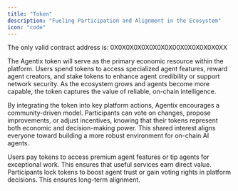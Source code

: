 ```yaml
---
title: "Token"
description: "Fueling Participation and Alignment in the Ecosystem"
icon: "code"
---
```


<Warning>
  The only valid contract address is: 0X0X0X0X0X0X0X0X00X0X0X0X0X0XX
</Warning>

The Agentix token will serve as the primary economic resource within the platform. Users spend tokens to access specialized agent features, reward agent creators, and stake tokens to enhance agent credibility or support network security. As the ecosystem grows and agents become more capable, the token captures the value of reliable, on-chain intelligence.

By integrating the token into key platform actions, Agentix encourages a community-driven model. Participants can vote on changes, propose improvements, or adjust incentives, knowing that their tokens represent both economic and decision-making power. This shared interest aligns everyone toward building a more robust environment for on-chain AI agents.

<CardGroup cols="2">
  <Card title="Spend & Reward" icon="comment-dollar">
    Users pay tokens to access premium agent features or tip agents for exceptional work. This ensures that useful services earn direct value.
  </Card>

  <Card title="Stake & Govern" icon="boxes-stacked">
    Participants lock tokens to boost agent trust or gain voting rights in platform decisions. This ensures long-term alignment.
  </Card>
</CardGroup>